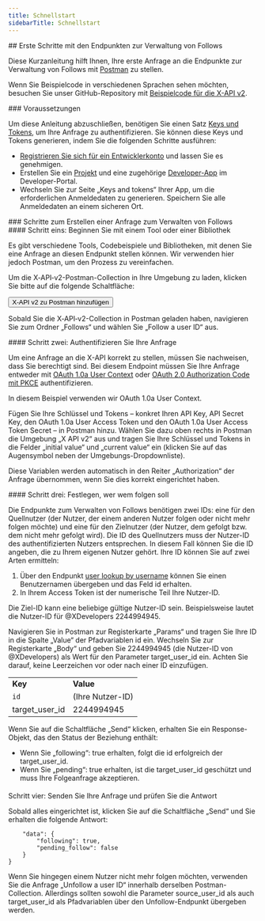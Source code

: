 ```yaml
---
title: Schnellstart
sidebarTitle: Schnellstart
---
```



<div id="getting-started-with-the-manage-follows-endpoints">
  ## Erste Schritte mit den Endpunkten zur Verwaltung von Follows
</div>

Diese Kurzanleitung hilft Ihnen, Ihre erste Anfrage an die Endpunkte zur Verwaltung von Follows mit [Postman](/de/tutorials/postman-getting-started) zu stellen.

Wenn Sie Beispielcode in verschiedenen Sprachen sehen möchten, besuchen Sie unser GitHub-Repository mit [Beispielcode für die X-API v2](https://github.com/xdevplatform/Twitter-API-v2-sample-code).

<Note>
  ### Voraussetzungen

  Um diese Anleitung abzuschließen, benötigen Sie einen Satz [Keys und Tokens](/de/resources/fundamentals/authentication), um Ihre Anfrage zu authentifizieren. Sie können diese Keys und Tokens generieren, indem Sie die folgenden Schritte ausführen:

  - [Registrieren Sie sich für ein Entwicklerkonto](https://developer.x.com/en/apply-for-access) und lassen Sie es genehmigen.
  - Erstellen Sie ein [Projekt](/de/resources/fundamentals/projects) und eine zugehörige [Developer-App](/de/resources/fundamentals/developer-apps) im Developer-Portal.
  - Wechseln Sie zur Seite „Keys and tokens“ Ihrer App, um die erforderlichen Anmeldedaten zu generieren. Speichern Sie alle Anmeldedaten an einem sicheren Ort.
</Note>

<div id="steps-to-build-a-manage-follows-request">
  ### Schritte zum Erstellen einer Anfrage zum Verwalten von Follows
</div>

<div id="step-one-start-with-a-tool-or-library">
  #### Schritt eins: Beginnen Sie mit einem Tool oder einer Bibliothek
</div>

Es gibt verschiedene Tools, Codebeispiele und Bibliotheken, mit denen Sie eine Anfrage an diesen Endpunkt stellen können. Wir verwenden hier jedoch Postman, um den Prozess zu vereinfachen.

Um die X‑API‑v2-Postman-Collection in Ihre Umgebung zu laden, klicken Sie bitte auf die folgende Schaltfläche:

<Button href="https://app.getpostman.com/run-collection/9956214-784efcda-ed4c-4491-a4c0-a26470a67400">
  X‑API v2 zu Postman hinzufügen
</Button>

Sobald Sie die X‑API‑v2-Collection in Postman geladen haben, navigieren Sie zum Ordner „Follows“ und wählen Sie „Follow a user ID“ aus.
 

<div id="step-two-authenticate-your-request">
  #### Schritt zwei: Authentifizieren Sie Ihre Anfrage
</div>

Um eine Anfrage an die X-API korrekt zu stellen, müssen Sie nachweisen, dass Sie berechtigt sind. Bei diesem Endpoint müssen Sie Ihre Anfrage entweder mit [OAuth 1.0a User Context](/de/resources/fundamentals/authentication) oder [OAuth 2.0 Authorization Code mit PKCE](de/resources/fundamentals/authentication#oauth-2-0-authorization-code-flow-with-pkce-2) authentifizieren.

In diesem Beispiel verwenden wir OAuth 1.0a User Context.

Fügen Sie Ihre Schlüssel und Tokens – konkret Ihren API Key, API Secret Key, den OAuth 1.0a User Access Token und den OAuth 1.0a User Access Token Secret – in Postman hinzu. Wählen Sie dazu oben rechts in Postman die Umgebung „X API v2“ aus und tragen Sie Ihre Schlüssel und Tokens in die Felder „initial value“ und „current value“ ein (klicken Sie auf das Augensymbol neben der Umgebungs-Dropdownliste).

Diese Variablen werden automatisch in den Reiter „Authorization“ der Anfrage übernommen, wenn Sie dies korrekt eingerichtet haben.
 

<div id="step-three-specify-who-is-going-to-follow-whom">
  #### Schritt drei: Festlegen, wer wem folgen soll
</div>

Die Endpunkte zum Verwalten von Follows benötigen zwei IDs: eine für den Quellnutzer (der Nutzer, der einem anderen Nutzer folgen oder nicht mehr folgen möchte) und eine für den Zielnutzer (der Nutzer, dem gefolgt bzw. dem nicht mehr gefolgt wird). Die ID des Quellnutzers muss der Nutzer-ID des authentifizierten Nutzers entsprechen. In diesem Fall können Sie die ID angeben, die zu Ihrem eigenen Nutzer gehört. Ihre ID können Sie auf zwei Arten ermitteln:

1. Über den Endpunkt [user lookup by username](/de/x-api/users/user-lookup-by-id) können Sie einen Benutzernamen übergeben und das Feld id erhalten.
2. In Ihrem Access Token ist der numerische Teil Ihre Nutzer-ID.

Die Ziel-ID kann eine beliebige gültige Nutzer-ID sein. Beispielsweise lautet die Nutzer-ID für @XDevelopers 2244994945.

Navigieren Sie in Postman zur Registerkarte „Params“ und tragen Sie Ihre ID in die Spalte „Value“ der Pfadvariablen id ein. Wechseln Sie zur Registerkarte „Body“ und geben Sie 2244994945 (die Nutzer-ID von @XDevelopers) als Wert für den Parameter target\_user\_id ein. Achten Sie darauf, keine Leerzeichen vor oder nach einer ID einzufügen.

|     |     |
| :--- | :--- |
| **Key** | **Value** |
| `id` | (Ihre Nutzer-ID) |
| target\_user\_id | 2244994945 |

Wenn Sie auf die Schaltfläche „Send“ klicken, erhalten Sie ein Response-Objekt, das den Status der Beziehung enthält:

- Wenn Sie „following“: true erhalten, folgt die id erfolgreich der target\_user\_id.
- Wenn Sie „pending“: true erhalten, ist die target\_user\_id geschützt und muss Ihre Folgeanfrage akzeptieren.

####

Schritt vier: Senden Sie Ihre Anfrage und prüfen Sie die Antwort

Sobald alles eingerichtet ist, klicken Sie auf die Schaltfläche „Send“ und Sie erhalten die folgende Antwort:

```{
    "data": {
        "following": true,
        "pending_follow": false
    }
}
```

Wenn Sie hingegen einem Nutzer nicht mehr folgen möchten, verwenden Sie die Anfrage „Unfollow a user ID“ innerhalb derselben Postman-Collection. Allerdings sollten sowohl die Parameter source\_user\_id als auch target\_user\_id als Pfadvariablen über den Unfollow-Endpunkt übergeben werden. 